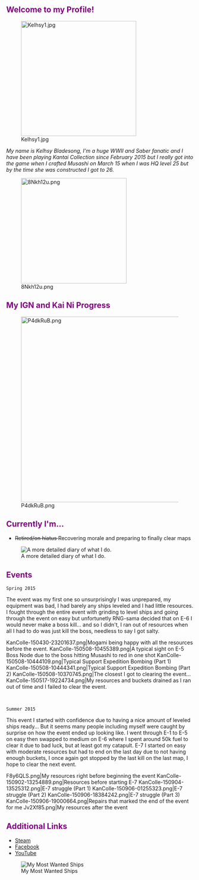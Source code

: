 =='''<span style="color:purple;">Welcome to my Profile!</span>'''==
[[File:Kelhsy1.jpg|thumb|left|310px]]


<p style="text-align: center; color:purple;">''My name is Kelhsy Bladesong, I'm a huge WWII and Saber fanatic and I have been playing Kantai Collection since February 2015 but I really got into the game when I crafted Musashi on March 15 when I was HQ level 25 but by the time she was constructed I got to 26.''</p>

<p style="text-align: center;">[[File:8Nkh12u.png|center|284px]]</p>

<p style="text-align: center;">
</p>

<p style="text-align: center;">
</p>

<p style="text-align: center;">
</p>

=='''<span style="color:purple;">My IGN and Kai Ni Progress</span>'''==

[[File:P4dkRuB.png|center|500px]]

=='''<span style="color:purple;">Currently I'm...</span>'''==

*<s>Retired/on hiatus </s> Recovering morale and preparing to finally clear maps

[[File:81rB28f.png|thumb|right|link=http://imgur.com/a/USjDu|A more detailed diary of what I do.]]

=='''<span style="color:purple;">Events</span>'''==
 Spring 2015​
The event was my first one so unsurprisingly I was unprepared, my equipment was bad, I had barely any ships leveled and I had little resources. I fought through the entire event with grinding to level ships and going through the event on easy but unfortunetly RNG-sama decided that on E-6 I would never make a boss kill... and so I didn't, I ran out of resources when all I had to do was just kill the boss, needless to say I got salty.

<gallery>
KanColle-150430-23201637.png|Mogami being happy with all the resources before the event.
KanColle-150508-10455389.png|A typical sight on E-5 Boss Node due to the boss hitting Musashi to red in one shot
KanColle-150508-10444109.png|Typical Support Expedition Bombing (Part 1)
KanColle-150508-10444341.png|Typical Support Expedition Bombing (Part 2)
KanColle-150508-10370745.png|The closest I got to clearing the event...
KanColle-150517-19224734.png|My resources and buckets drained as I ran out of time and I failed to clear the event.
</gallery>
              

 Summer 2015
This event I started with confidence due to having a nice amount of leveled ships ready... But it seems many people including myself were caught by surprise on how the event ended up looking like. I went through E-1 to E-5 on easy then swapped to medium on E-6 where I spent around 50k fuel to clear it due to bad luck, but at least got my catapult. E-7 I started on easy with moderate resources but had to end on the last day due to not having enough buckets, I once again got stopped by the last kill on the last map, I hope to clear the next event.<gallery>
F8y6QLS.png|My resources right before beginning the event
KanColle-150902-13254889.png|Resources before starting E-7
KanColle-150904-13525312.png|E-7 struggle (Part 1)
KanColle-150906-01255323.png|E-7 struggle (Part 2)
KanColle-150906-18384242.png|E-7 struggle (Part 3)
KanColle-150906-19000664.png|Repairs that marked the end of the event for me
Jv2Xf85.png|My resources after the event
</gallery>

=='''<span style="color:purple;">Additional Links</span>'''==
*[http://steamcommunity.com/id/Kelhsy Steam]
*[https://www.facebook.com/kelhsy.bladesong Facebook]
*[https://www.youtube.com/c/KelhsyBladesong YouTube]
[[File:TaigeiWanted.png|thumb|right|link=http://imgur.com/a/RGWld|My Most Wanted Ships]]